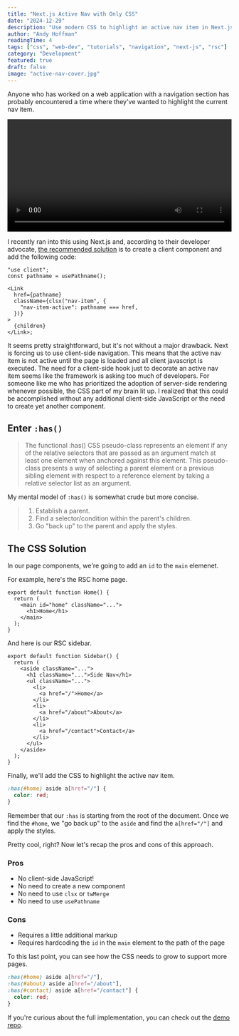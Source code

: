 ```yaml
---
title: "Next.js Active Nav with Only CSS"
date: "2024-12-29"
description: "Use modern CSS to highlight an active nav item in Next.js"
author: "Andy Hoffman"
readingTime: 4
tags: ["css", "web-dev", "tutorials", "navigation", "next-js", "rsc"]
category: "Development"
featured: true
draft: false
image: "active-nav-cover.jpg"
---
```


Anyone who has worked on a web application with a navigation section has probably encountered a time where they've wanted to highlight the current nav item.

<video width="100%" controls>
  <source
    src="https://github.com/user-attachments/assets/295ae178-e717-48d7-a4f2-20eac03d82ff"
    type="video/mp4"
  />
  Your browser does not support the video tag.
</video>

I recently ran into this using Next.js and, according to their developer advocate, [the recommended solution](https://x.com/asidorenko_/status/1812855952380457259) is to create a client component and add the following code:

```tsx
"use client";
const pathname = usePathname();

<Link
  href={pathname}
  className={clsx("nav-item", {
    "nav-item-active": pathname === href,
  })}
>
  {children}
</Link>;
```

It seems pretty straightforward, but it's not without a major drawback. Next is forcing us to use client-side navigation. This means that the active nav item is not active until the page is loaded and all client javascript is executed. The need for a client-side hook just to decorate an active nav item seems like the framework is asking too much of developers. For someone like me who has prioritized the adoption of server-side rendering whenever possible, the CSS part of my brain lit up. I realized that this could be accomplished without any additional client-side JavaScript or the need to create yet another component.

## Enter `:has()`

> The functional :has() CSS pseudo-class represents an element if any of the relative selectors that are passed as an argument match at least one element when anchored against this element. This pseudo-class presents a way of selecting a parent element or a previous sibling element with respect to a reference element by taking a relative selector list as an argument.

My mental model of `:has()` is somewhat crude but more concise.

> 1. Establish a parent.
> 2. Find a selector/condition within the parent's children.
> 3. Go "back up" to the parent and apply the styles.

## The CSS Solution

In our page components, we're going to add an `id` to the `main` elemenet.

For example, here's the RSC home page.

```tsx
export default function Home() {
  return (
    <main id="home" className="...">
      <h1>Home</h1>
    </main>
  );
}
```

And here is our RSC sidebar.

```tsx
export default function Sidebar() {
  return (
    <aside className="...">
      <h1 className="...">Side Nav</h1>
      <ul className="...">
        <li>
          <a href="/">Home</a>
        </li>
        <li>
          <a href="/about">About</a>
        </li>
        <li>
          <a href="/contact">Contact</a>
        </li>
      </ul>
    </aside>
  );
}
```

Finally, we'll add the CSS to highlight the active nav item.

```css
:has(#home) aside a[href="/"] {
  color: red;
}
```

Remember that our `:has` is starting from the root of the document. Once we find the `#home`, we "go back up" to the `aside` and find the `a[href="/"]` and apply the styles.

Pretty cool, right? Now let's recap the pros and cons of this approach.

### Pros

- No client-side JavaScript!
- No need to create a new component
- No need to use `clsx` or `twMerge`
- No need to use `usePathname`

### Cons

- Requires a little additional markup
- Requires hardcoding the `id` in the `main` element to the path of the page

To this last point, you can see how the CSS needs to grow to support more pages.

```css
:has(#home) aside a[href="/"],
:has(#about) aside a[href="/about"],
:has(#contact) aside a[href="/contact"] {
  color: red;
}
```

If you're curious about the full implementation, you can check out the [demo repo](https://github.com/antibland/rsc-active-nav/).
